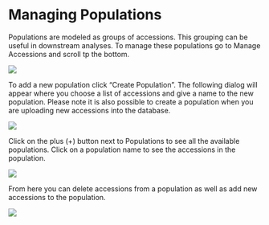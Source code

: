 # Managing Populations

Populations are modeled as groups of accessions. This grouping can be useful in downstream analyses. To manage these populations go to Manage Accessions and scroll tp the bottom.

![]({{"assets/images/manage_populations.png" | relative_url }})

To add a new population click "Create Population". The following dialog will appear where you choose a list of accessions and give a name to the new population. Please note it is also possible to create a population when you are uploading new accessions into the database.

![]({{"assets/images/manage_populations_add_population.png" | relative_url }})

Click on the plus (+) button next to Populations to see all the available populations. Click on a population name to see the accessions in the population.

![]({{"assets/images/manage_populations_expand_table.png" | relative_url }})

From here you can delete accessions from a population as well as add new accessions to the population.

![]({{"assets/images/manage_populations_table.png" | relative_url }})
